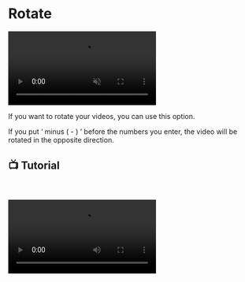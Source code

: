 # Rotate

<video autoPlay muted loop controls>
  <source src="https://forum.ve3.plus/assets/files/2024-04-28/docs-english/dondur.mp4" type="video/mp4" />
  Your browser does not support the video tag.
</video>


If you want to rotate your videos, you can use this option.

If you put ‘ minus ( - ) ’ before the numbers you enter, the video will be rotated in the opposite direction.


## 📺 Tutorial
    

<video controls>
  <source src="https://forum.ve3.plus/assets/files/2024-04-28/docs-english-tutorials/ayarlar-dondur.mp4" type="video/mp4" />
  Your browser does not support the video tag.
</video>